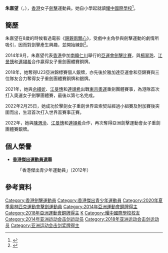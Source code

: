 {{noteTA|G1=Sports}}
{{Infobox sportsperson
| headercolor    = #778899
| name           = 朱嘉望
| image          = 
| imagesize      =
| caption        =
| birthname      =
| fullname       = 
| nickname       = 
| nationality    = {{BNO}}<br>{{HKG}}
| residence      =
| birth_date      = {{birth_date_and_age|1995|5|14}}<ref name="印尼亞運">{{en}}{{cite web|title=Profile - KA MONG CHU|url=https://en.asiangames2018.id/athletes/athlete/CHU-Ka-Mong-3024487/|publisher=2018年印尼亞運會官方網站|access-date=2018-09-01|archive-url=https://web.archive.org/web/20180901113257/https://en.asiangames2018.id/athletes/athlete/CHU-Ka-Mong-3024487/|archive-date=2018-09-01|dead-url=yes}}</ref>
| birth_place    = {{BHKG}}
| height         = {{height|m=1.65}}<ref name="印尼亞運"/>
| weight         = {{weight|kg=50}}<ref name="印尼亞運"/>
| website        = 
| country        = {{HKG}}
| sport          = 女子[[擊劍|擊劍]] - [[重劍|重劍]]
| collegeteam    =
| club           =
| team           =
| turnedpro      =
| coach          = 
| retired        =
| coaching       =
| worlds         =
| regionals      =
| nationals      =
| olympics       =
| paralympics    =
| highestranking =
| pb             =
| medaltemplates = 
{{MedalSport | 女子[[劍擊|劍擊]]}}
{{MedalCountry|{{HKG}}}}
{{MedalCompetition | [[亞洲運動會|亞洲運動會]]}}
{{MedalBronze | [[2014年亞洲運動會|2014年 仁川]] | [[2014年亞洲運動會擊劍比賽|重劍團體]]}}
{{MedalBronze | [[2018年亞洲運動會|2018年 雅加達]] | [[2018年亞洲運動會擊劍比賽|重劍團體]]}}
{{MedalCompetition|[[亞洲擊劍錦標賽|亞洲擊劍錦標賽]]}}
{{MedalSilver|2018年 曼谷|重劍團體}}
{{MedalSilver|2022年 首爾|重劍團體}}
{{MedalBronze|2013年 上海|重劍團體}}
{{MedalBronze|2014年 水原|重劍團體}}
{{MedalBronze|2015年 新加坡|重劍團體}}
{{MedalBronze|2016年 無錫|重劍團體}}
{{MedalBronze|2017年 香港|重劍團體}}
{{MedalBronze|2019年 千葉|重劍團體}}
{{MedalCompetition|[[東亞運動會|東亞運動會]]}}
{{MedalBronze|[[2013年東亞運動會|2013年 天津]]|重劍團體}}
| show-medals    = yes
}}

'''朱嘉望'''（{{lang-en|Moonie Chu Ka Mong }}，{{bd|1995年|5月14日|catIdx=C朱}}），[[香港|香港]]女子[[劍擊|劍擊]]運動員。她自小學起就讀[[耀中國際學校|耀中國際學校]]<ref>{{web reference|URL=http://orientaldaily.on.cc/archive/20050225/spt/spt_a04cnt.html|title=「耀中」雙姝劍下成好友|work=東方日報|year=2005年|date=2月25日|access-date=2018-08-25|archive-date=2018-08-25|archive-url=https://web.archive.org/web/20180825143125/http://orientaldaily.on.cc/archive/20050225/spt/spt_a04cnt.html|dead-url=no}}</ref>。

==簡歷==
朱嘉望在8歲的時候看過電影《[[天生一对_(1998年电影)|親親兩顆心]]》，受戲中主角參與劍擊運動的劇情所吸引，因而對劍擊產生興趣，並開始練劍<ref>{{cite news |title=【NextMove Ep.4】劍擊女神朱嘉望現身！體育人張存華跟女神學劍 : 唔想畀人蝦 ! |url=https://www.youtube.com/watch?v=Q1FrbhSvmcQ |work=壹週刊 NEXT |date=2017-09-19}}</ref>。

2014年9月，朱嘉望代表[[2014年亞洲運動會中國香港代表團|香港]]參加[[南韓|南韓]][[仁川|仁川]]舉行的[[2014年亞洲運動會|亞運會]][[2014年亞洲運動會擊劍比賽|劍擊比賽]]，與[[楊翠玲|楊翠玲]]、[[江旻憓|江旻憓]]和[[連翊希|連翊希]]合作贏得女子重劍團體賽銅牌。

2018年，她奪得U23亞洲錦標賽個人銀牌，亦先後於雅加達亞運會和亞錦賽與三位隊友合力奪得女子重劍團體賽銅牌和銀牌。

2021年，她與[[佘繕妡|佘繕妡]]、[[江旻憓|江旻憓]]和[[連翊希|連翊希]]出戰[[2020年夏季奧林匹克運動會|東京奧運]]重劍團體賽事，為港隊首次打入奧運女子劍擊團體賽，最後以第七名完成。

2022年2月25日，她成功於擊劍女子重劍世界盃索契站經過小組賽及附加賽後突圍而出，生涯首次打入世界盃賽事正賽。

2022年，她與[[陳渭泠|陳渭泠]]、[[江旻憓|江旻憓]]和[[連翊希|連翊希]]合作，再次奪得亞洲劍擊運動會女子重劍團體賽銀牌。

==個人榮譽==
*'''[[香港傑出運動員選舉|香港傑出運動員選舉]]'''
:「香港傑出青少年運動員」（2012年）

==參考資料==
{{Reflist}}

{{DEFAULTSORT:Chu Ka Mong}}
[[Category:香港劍擊運動員|Category:香港劍擊運動員]]
[[Category:香港傑出青少年運動員|Category:香港傑出青少年運動員]]
[[Category:2020年夏季奧林匹克運動會擊劍運動員|Category:2020年夏季奧林匹克運動會擊劍運動員]]
[[Category:2014年亞洲運動會銅牌得主|Category:2014年亞洲運動會銅牌得主]]
[[Category:2018年亞洲運動會銅牌得主|Category:2018年亞洲運動會銅牌得主]]
[[Category:朱姓|K]]
[[Category:耀中國際學校校友|Category:耀中國際學校校友]]
[[Category:2014年亚洲运动会击剑运动员|Category:2014年亚洲运动会击剑运动员]]
[[Category:2018年亚洲运动会击剑运动员|Category:2018年亚洲运动会击剑运动员]]
[[Category:亚洲运动会击剑奖牌得主|Category:亚洲运动会击剑奖牌得主]]